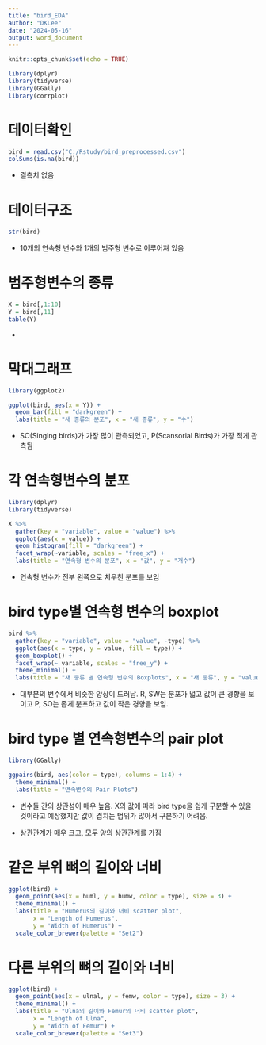 ---
title: "bird_EDA"
author: "DKLee"
date: "2024-05-16"
output: word_document
---

```{r setup, include=FALSE}
knitr::opts_chunk$set(echo = TRUE)
```



```{r}
library(dplyr)
library(tidyverse)
library(GGally)
library(corrplot)
```


# 데이터확인
```{r}
bird = read.csv("C:/Rstudy/bird_preprocessed.csv")
colSums(is.na(bird))
```

- 결측치 없음 



# 데이터구조
```{r}
str(bird)
```

- 10개의 연속형 변수와 1개의 범주형 변수로 이루어져 있음  



# 범주형변수의 종류
```{r}
X = bird[,1:10]
Y = bird[,11]
table(Y)
```

*  


# 막대그래프
```{r}
library(ggplot2)

ggplot(bird, aes(x = Y)) +
  geom_bar(fill = "darkgreen") +
  labs(title = "새 종류의 분포", x = "새 종류", y = "수")

```

- SO(Singing birds)가 가장 많이 관측되었고, P(Scansorial Birds)가 가장 적게 관측됨  



# 각 연속형변수의 분포
```{r}
library(dplyr)
library(tidyverse)

X %>%
  gather(key = "variable", value = "value") %>%
  ggplot(aes(x = value)) +
  geom_histogram(fill = "darkgreen") +
  facet_wrap(~variable, scales = "free_x") +
  labs(title = "연속형 변수의 분포", x = "값", y = "개수")
```

- 연속형 변수가 전부 왼쪽으로 치우친 분포를 보임  


# bird type별 연속형 변수의 boxplot
```{r}
bird %>%
  gather(key = "variable", value = "value", -type) %>%
  ggplot(aes(x = type, y = value, fill = type)) +
  geom_boxplot() +
  facet_wrap(~ variable, scales = "free_y") +
  theme_minimal() +
  labs(title = "새 종류 별 연속형 변수의 Boxplots", x = "새 종류", y = "value")
```

- 대부분의 변수에서 비슷한 양상이 드러남. R, SW는 분포가 넓고 값이 큰 경향을 보이고 P, SO는 좁게 분포하고 값이 작은 경향을 보임.  


# bird type 별 연속형변수의 pair plot
```{r}
library(GGally)

ggpairs(bird, aes(color = type), columns = 1:4) + 
  theme_minimal() +
  labs(title = "연속변수의 Pair Plots")
```

- 변수들 간의 상관성이 매우 높음. X의 값에 따라 bird type을 쉽게 구분할 수 있을 것이라고 예상했지만 값이 겹치는 범위가 많아서 구분하기 어려움.  

- 상관관계가 매우 크고, 모두 양의 상관관계를 가짐  



# 같은 부위 뼈의 길이와 너비
```{r}
ggplot(bird) +
  geom_point(aes(x = huml, y = humw, color = type), size = 3) +
  theme_minimal() +
  labs(title = "Humerus의 길이와 너비 scatter plot",
       x = "Length of Humerus",
       y = "Width of Humerus") +
  scale_color_brewer(palette = "Set2")
```

# 다른 부위의 뼈의 길이와 너비
```{r}
ggplot(bird) +
  geom_point(aes(x = ulnal, y = femw, color = type), size = 3) +
  theme_minimal() +
  labs(title = "Ulna의 길이와 Femur의 너비 scatter plot",
       x = "Length of Ulna",
       y = "Width of Femur") +
  scale_color_brewer(palette = "Set3")
```













